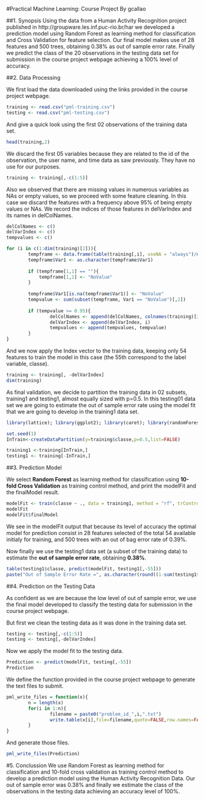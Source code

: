 #Practical Machine Learning: Course Project
By gcallao

##1. Synopsis
Using the data from a Human Activity Recognition project published in http://groupware.les.inf.puc-rio.br/har we developed a prediction model using Random Forest as learning method for classification and Cross Validation for feature selection. Our final model makes use of 28 features and 500 trees, obtaining 0.38% as out of sample error rate. Finally we predict the class of the 20 observations in the testing data set for submission in the course project webpage achieving a 100% level of accuracy.

##2. Data Processing

We first load the data downloaded using the links provided in the course project webpage.
```r
training <- read.csv("pml-training.csv")
testing <- read.csv("pml-testing.csv")
```

And give a quick look using the first 02 observations of the training data set.
```r
head(training,2)
```

We discard the first 05 variables because they are related to the id of the observation, the user name, and time data as saw previously. They have no use for our purposes.
```r
training <- training[,-c(1:5)]
```

Also we observed that there are missing values in numerous variables as NAs or empty values, so we proceed with some feature cleaning. In this case we discard the features with a frequency above 95% of being empty values or NAs. We record the indices of those features in delVarIndex and its names in delColNames.
```r
delColNames <- c()
delVarIndex <- c()
tempvalues <- c()

for (i in c(1:dim(training)[2])){
        tempframe <- data.frame(table(training[,i], useNA = "always")/dim(training)[1])
        tempframe$Var1 <- as.character(tempframe$Var1)
        
        if (tempframe[1,1] == ""){
            tempframe[1,1] <- "NoValue"
        }
        
        tempframe$Var1[is.na(tempframe$Var1)] <- "NoValue"              
        tempvalue <- sum(subset(tempframe, Var1 == "NoValue")[,2])
        
        if (tempvalue >= 0.95){
                delColNames <- append(delColNames, colnames(training)[i])
                delVarIndex <- append(delVarIndex, i)
                tempvalues <- append(tempvalues, tempvalue)
        }
}
```

And we now apply the Index vector to the training data, keeping only 54 features to train the model in this case (the 55th correspond to the label variable, classe).
```r
training <- training[, -delVarIndex]
dim(training)
```

As final validation, we decide to partition the training data in 02 subsets, training1 and testing1, almost equally sized with p=0.5. In this testing01 data set we are going to estimate the out of sample error rate using the model fit that we are going to develop in the training1 data set.
```r
library(lattice); library(ggplot2); library(caret); library(randomForest)

set.seed(1)
InTrain<-createDataPartition(y=training$classe,p=0.5,list=FALSE)

training1 <-training[InTrain,]
testing1 <- training[-InTrain,]
```

##3. Prediction Model

We select **Random Forest** as learning method for classification using **10-fold Cross Validation** as training control method, and print the modelFit and the finalModel result.
```r
modelFit <- train(classe ~ ., data = training1, method = "rf", trControl = trainControl(method = "cv"))
modelFit
modelFit$finalModel
```

We see in the modelFit output that because its level of accuracy the optimal model for prediction consist in 28 features selected of the total 54 available initialy for training, and 500 trees with an out of bag error rate of 0.39%.

Now finally we use the testing1 data set (a subset of the training data) to estimate the **out of sample error rate**, obtaining **0.38%**.
```r
table(testing1$classe, predict(modelFit, testing1[,-55]))
paste("Out of Sample Error Rate =", as.character(round((1-sum(testing1$classe == predict(modelFit, testing1[,-55]))/length(testing1$classe))*100,2)), "%")
```

##4. Prediction on the Testing Data

As confident as we are because the low level of out of sample error, we use the final model developed to classify the testing data for submission in the course project webpage.

But first we clean the testing data as it was done in the training data set.
```r
testing <- testing[,-c(1:5)]
testing <- testing[,-delVarIndex]
```

Now we apply the model fit to the testing data.
```r
Prediction <- predict(modelFit, testing[,-55])
Prediction
```

We define the function provided in the course project webpage to generate the text files to submit.
```r
pml_write_files = function(x){
        n = length(x)
        for(i in 1:n){
                filename = paste0("problem_id_",i,".txt")
                write.table(x[i],file=filename,quote=FALSE,row.names=FALSE,col.names=FALSE)
        }
}
```

And generate those files.
```r
pml_write_files(Prediction)
```

#5. Conclussion
We use Random Forest as learning method for classification and 10-fold cross validation as training control method to develop a prediction model using the Human Activity Recognition Data. Our out of sample error was 0.38% and finally we estimate the class of the observations in the testing data achieving an accuracy level of 100%.








